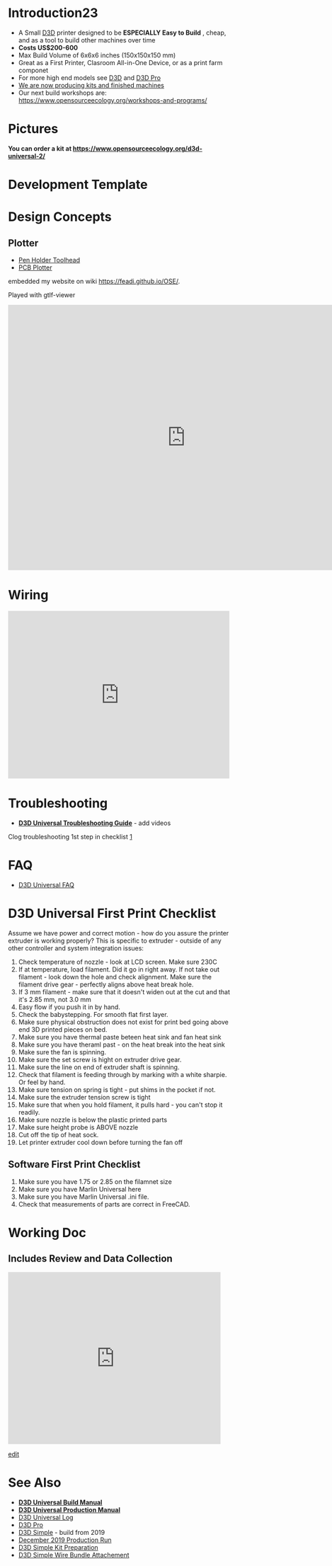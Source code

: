 =Introduction23=
*A Small [[D3D]] printer designed to be '''ESPECIALLY Easy to  Build''' , cheap, and as a tool to build other machines over time
*'''Costs US$200-600 '''
*Max Build Volume of 6x6x6 inches (150x150x150 mm)
*Great as a First Printer, Clasroom All-in-One Device, or as a print farm componet
*For more high end models see [[D3D]] and [[D3D Pro]]
*[https://www.opensourceecology.org/d3d-universal-2/ We are now producing kits and finished machines]
*Our next build workshops are: https://www.opensourceecology.org/workshops-and-programs/


=Pictures=


'''You can order a kit at https://www.opensourceecology.org/d3d-universal-2/'''


=Development Template=


=Design Concepts=

==Plotter==
*[[Pen Holder Toolhead]]
*[[PCB Plotter]]
embedded my website on wiki [https://feadi.github.io/OSE/ https://feadi.github.io/OSE/]. 

Played with gtlf-viewer

<html><iframe src="https://gltf-viewer.donmccurdy.com#kiosk=1&model=https://feadi.github.io/OSE/gltf/gltf/test01.glb" style="width: 800px;" height="600px" frameBorder="0"></iframe></html>

=Wiring=
<html><iframe src="https://www.facebook.com/plugins/post.php?href=https%3A%2F%2Fwww.facebook.com%2Fmarcin.jakubowski.378%2Fposts%2F10217401078076065&width=500" width="500" height="379" style="border:none;overflow:hidden" scrolling="no" frameborder="0" allowTransparency="true" allow="encrypted-media"></iframe></html>

=Troubleshooting=
*'''[[D3D Universal Troubleshooting Guide]]''' - add videos

Clog troubleshooting 1st step in checklist [https://youtu.be/09VkDHkd7NA]

=FAQ=
*[[D3D Universal FAQ]]

=D3D Universal First Print Checklist=
Assume we have power and correct motion - how do you assure the printer extruder is working properly? This is specific to extruder - outside of any other controller and system integration issues:

#Check temperature of nozzle - look at LCD screen. Make sure 230C
#If at temperature, load filament. Did it go in right away. If not take out filament - look down the hole and check alignment. Make sure the filament drive gear - perfectly aligns above heat break hole.
#If 3 mm filament - make sure that it doesn't widen out at the cut and that it's 2.85 mm, not 3.0 mm
#Easy flow if you push it in by hand.
#Check the babystepping. For smooth flat first layer.
#Make sure physical obstruction does not exist for print bed  going above end 3D printed pieces on bed.
#Make sure you have thermal paste beteen heat sink and fan heat sink
#Make sure you have theraml past - on the heat break into the heat sink
#Make sure the fan is spinning.
#Make sure the set screw is hight on extruder drive gear. 
#Make sure the line on end of extruder shaft is spinning.
#Check that filament is feeding through by marking with a white sharpie. Or feel by hand.
#Make sure tension on spring is tight - put shims in the pocket if not.
#Make sure the extruder tension screw is tight
#Make sure that when you hold filament, it pulls hard - you can't stop it readily.
#Make sure nozzle is below the plastic printed parts
#Make sure height probe is ABOVE nozzle
#Cut off the tip of heat sock.
#Let printer extruder cool down before turning the fan off

==Software First Print Checklist==
#Make sure you have 1.75 or 2.85 on the filamnet size
#Make sure you have Marlin Universal here
#Make sure you have Marlin Universal .ini file.
#Check that measurements of parts are correct in FreeCAD.

=Working Doc=

==Includes Review and Data Collection==
<html><iframe src="https://docs.google.com/presentation/d/e/2PACX-1vQOvWBdHZ8cYcGu1_brqbhbd7GpU_vYZjiu72ffANSg8Wl2LrdN7v8BjJixLS4FP_KVxLgdXlmpDh-o/embed?start=false&loop=false&delayms=3000" frameborder="0" width="480" height="389" allowfullscreen="true" mozallowfullscreen="true" webkitallowfullscreen="true"></iframe></html>

[https://docs.google.com/presentation/d/1W5hmlqCsap-q-SiPrjyBIqXnOrp_A4rFG1lPcPm5jfo/edit edit]

=See Also=
*'''[[D3D Universal Build Manual]]'''
*'''[[D3D Universal Production Manual]]'''
*[[D3D Universal Log]]
*[[D3D Pro]]
*[[D3D Simple]] - build from 2019
*[[December 2019 Production Run]]
*[[D3D Simple Kit Preparation]]
*[[D3D Simple Wire Bundle Attachement]]